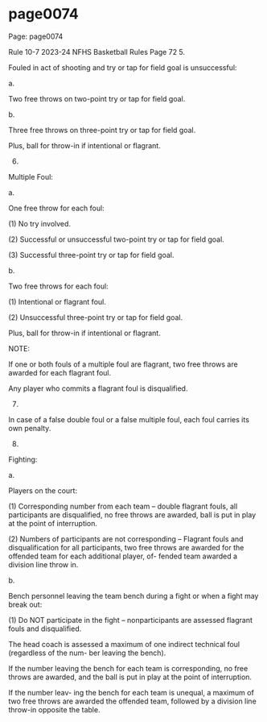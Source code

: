 
# page0074

Page: page0074

Rule 10-7 2023-24 NFHS Basketball Rules Page 72 5.

Fouled in act of shooting and try or tap for field goal is unsuccessful:

a.

Two free throws on two-point try or tap for field goal.

b.

Three free throws on three-point try or tap for field goal.

Plus, ball for throw-in if intentional or flagrant.

6.

Multiple Foul:

a.

One free throw for each foul:

(1) No try involved.

(2) Successful or unsuccessful two-point try or tap for field goal.

(3) Successful three-point try or tap for field goal.

b.

Two free throws for each foul:

(1) Intentional or flagrant foul.

(2) Unsuccessful three-point try or tap for field goal.

Plus, ball for throw-in if intentional or flagrant.

NOTE:

If one or both fouls of a multiple foul are flagrant, two free throws are awarded for each flagrant foul.

Any player who commits a flagrant foul is disqualified.

7.

In case of a false double foul or a false multiple foul, each foul carries its own penalty.

8.

Fighting:

a.

Players on the court:

(1) Corresponding number from each team – double flagrant fouls, all participants are disqualified, no free throws are awarded, ball is put in play at the point of interruption.

(2) Numbers of participants are not corresponding – Flagrant fouls and disqualification for all participants, two free throws are awarded for the offended team for each additional player, of- fended team awarded a division line throw in.

b.

Bench personnel leaving the team bench during a fight or when a fight may break out:

(1) Do NOT participate in the fight – nonparticipants are assessed flagrant fouls and disqualified.

The head coach is assessed a maximum of one indirect technical foul (regardless of the num- ber leaving the bench).

If the number leaving the bench for each team is corresponding, no free throws are awarded, and the ball is put in play at the point of interruption.

If the number leav- ing the bench for each team is unequal, a maximum of two free throws are awarded the offended team, followed by a division line throw-in opposite the table.
  